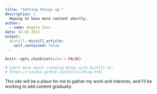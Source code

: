 ```yaml
---
title: "Setting things up."
description: |
  Hoping to have more content shortly.
author:
  - name: Angela Zoss
date: 02-03-2021
output:
  distill::distill_article:
    self_contained: false
---
```


```r
knitr::opts_chunk$set(echo = FALSE)

# Learn more about creating blogs with Distill at:
# https://rstudio.github.io/distill/blog.html

```

This site will be a place for me to gather my work and interests, and I'll be
working to add content gradually.


